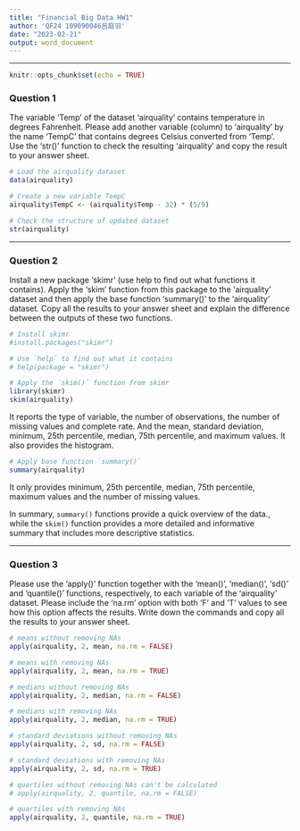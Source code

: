 ---
title: "Financial Big Data HW1"
author: 'QF24 109090046呂庭羽'
date: "2023-02-21"
output: word_document
---

------------------------------------------------------------------------

```{r setup, include=FALSE}
knitr::opts_chunk$set(echo = TRUE)
```

### Question 1

The variable 'Temp' of the dataset 'airquality' contains temperature in degrees Fahrenheit. Please add another variable (column) to 'airquality' by the name 'TempC' that contains degrees Celsius converted from 'Temp'. Use the 'str()' function to check the resulting 'airquality' and copy the result to your answer sheet.

```{r q1}
# Load the airquality dataset
data(airquality)

# Create a new variable TempC 
airquality$TempC <- (airquality$Temp - 32) * (5/9)

# Check the structure of updated dataset
str(airquality)
```

------------------------------------------------------------------------

### Question 2

Install a new package 'skimr' (use help to find out what functions it contains). Apply the 'skim' function from this package to the 'airquality' dataset and then apply the base function 'summary()' to the 'airquality' dataset. Copy all the results to your answer sheet and explain the difference between the outputs of these two functions.

```{r q2}
# Install skimr
#install.packages("skimr")

# Use `help` to find out what it contains
# help(package = "skimr")

# Apply the `skim()` function from skimr
library(skimr)
skim(airquality)
```

It reports the type of variable, the number of observations, the number of missing values and complete rate. And the mean, standard deviation, minimum, 25th percentile, median, 75th percentile, and maximum values. It also provides the histogram.

```{r, q2-2}
# Apply base function `summary()`
summary(airquality)
```

It only provides minimum, 25th percentile, median, 75th percentile, maximum values and the number of missing values.

In summary, `summary()` functions provide a quick overview of the data., while the `skim()` function provides a more detailed and informative summary that includes more descriptive statistics.

------------------------------------------------------------------------

### Question 3

Please use the 'apply()' function together with the 'mean()', 'median()', 'sd()' and 'quantile()' functions, respectively, to each variable of the 'airquality' dataset. Please include the 'na.rm' option with both 'F' and 'T' values to see how this option affects the results. Write down the commands and copy all the results to your answer sheet.

```{r q3}
# means without removing NAs
apply(airquality, 2, mean, na.rm = FALSE)  

# means with removing NAs
apply(airquality, 2, mean, na.rm = TRUE)   

# medians without removing NAs
apply(airquality, 2, median, na.rm = FALSE)  

# medians with removing NAs
apply(airquality, 2, median, na.rm = TRUE) 

# standard deviations without removing NAs
apply(airquality, 2, sd, na.rm = FALSE)  

# standard deviations with removing NAs
apply(airquality, 2, sd, na.rm = TRUE)   

# quartiles without removing NAs can't be calculated
# apply(airquality, 2, quantile, na.rm = FALSE)  

# quartiles with removing NAs
apply(airquality, 2, quantile, na.rm = TRUE)   
```
